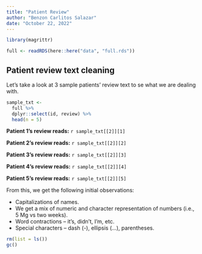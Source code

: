 ```yaml
---
title: "Patient Review"
author: "Benzon Carlitos Salazar"
date: "October 22, 2022"
---
```


```r
library(magrittr)

full <- readRDS(here::here("data", "full.rds"))
```

## Patient review text cleaning

Let's take a look at 3 sample patients' review text to se what we are dealing 
with.

```r
sample_txt <-
  full %>%
  dplyr::select(id, review) %>%
  head(n = 5)
```

**Patient 1's review reads:** `r sample_txt[[2]][1]`

**Patient 2's review reads:** `r sample_txt[[2]][2]`

**Patient 3's review reads:** `r sample_txt[[2]][3]`

**Patient 4's review reads:** `r sample_txt[[2]][4]`

**Patient 5's review reads:** `r sample_txt[[2]][5]`

From this, we get the following initial observations:

* Capitalizations of names.
* We get a mix of numeric and character representation of numbers (i.e., 5 Mg vs 
two weeks).
* Word contractions -- it's, didn't, I'm, etc.
* Special characters -- dash (-), ellipsis (...), parentheses.

```r
rm(list = ls())
gc()
```
